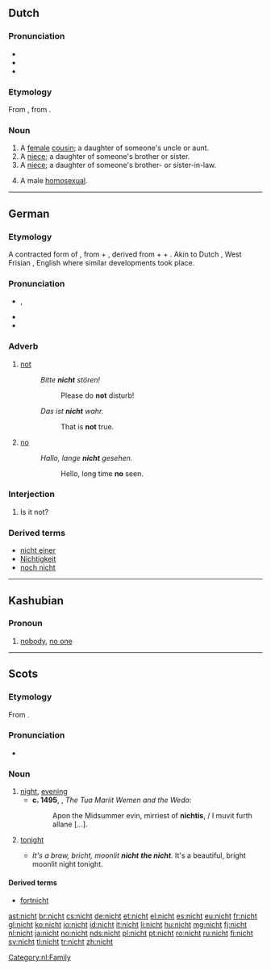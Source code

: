 ==Dutch==

===Pronunciation===
* {{rhymes|ɪxt|lang=nl}}
* {{IPA|[nɪxt]|lang=nl}}
* {{audio|Nl-nicht.ogg|audio}}

===Etymology===
From {{etyl|odt|nl}} {{recons|nift|lang=odt}}, from {{etyl|gem-pro|nl}} {{recons|niftiz|lang=gem-pro}}.

===Noun===
{{nl-noun|f|nichten|nichtje}}

# A [[female]] [[cousin]]; a daughter of someone's uncle or aunt.
# A [[niece]]; a daughter of someone's brother or sister.
# A [[niece]]; a daughter of someone's brother- or sister-in-law.
# {{derogatory|lang=nl}} A male [[homosexual]].

[[Category:nl:Family]]

----

==German==

===Etymology===
A contracted form of {{etyl|goh|de}} {{term|niowiht|lang=goh}}, from {{term|nio||never|lang=goh}} + {{term|wiht||being, creature|lang=goh}}, derived from {{etyl|gem-pro|de}} {{recons|ne||not|lang=gem-pro}} + {{recons|aiw-||ever|lang=gem-pro}} + {{recons|wiht-||thing|lang=gem-pro}}. Akin to Dutch {{term|niet}}, West Frisian {{term|net}}, English {{term|not}} where similar developments took place.

===Pronunciation===
* {{IPA|[nɪçt]|lang=de}} {{qualifier|standard}}, {{IPA|[nɪç]|lang=de}} {{qualifier|colloquially}}
* {{audio|De-nicht.ogg|audio}}
* {{rhymes|ɪçt|lang=de}}

===Adverb===
{{de-adv}}

# [[not]] 
#: ''Bitte '''nicht''' stören!''
#:: Please do '''not''' disturb!
#: ''Das ist '''nicht''' wahr.''
#:: That is '''not''' true.
# [[no]]
#: ''Hallo, lange '''nicht''' gesehen.''
#:: Hello, long time '''no''' seen.

===Interjection===
{{head|de|interjection|head=nicht?}}

# Is it not?

===Derived terms===
* [[nicht einer]]
* [[Nichtigkeit]] {{f}}
* [[noch nicht]]

----

==Kashubian==

===Pronoun===
{{head|csb|pronoun}}

# [[nobody]], [[no one]]

----

==Scots==

===Etymology===
From {{etyl|ang|sco}} {{term|niht|lang=ang}}.

===Pronunciation===
* {{IPA|/nɪçt/|lang=sco}}

===Noun===
{{sco-noun}}

# [[night]], [[evening]]
#* '''c. 1495''', {{w|William Dunbar}}, ''The Tua Mariit Wemen and the Wedo'':
#*: Apon the Midsummer evin, mirriest of '''nichtis''', / I muvit furth allane [...].
# {{context|definite singular}} [[tonight]]
#* ''It's a braw, bricht, moonlit '''nicht''' '''the nicht'''.''  It's a beautiful, bright moonlit night tonight.

====Derived terms====
* [[fortnicht]]

[[ast:nicht]]
[[br:nicht]]
[[cs:nicht]]
[[de:nicht]]
[[et:nicht]]
[[el:nicht]]
[[es:nicht]]
[[eu:nicht]]
[[fr:nicht]]
[[gl:nicht]]
[[ko:nicht]]
[[io:nicht]]
[[id:nicht]]
[[it:nicht]]
[[li:nicht]]
[[hu:nicht]]
[[mg:nicht]]
[[fj:nicht]]
[[nl:nicht]]
[[ja:nicht]]
[[no:nicht]]
[[nds:nicht]]
[[pl:nicht]]
[[pt:nicht]]
[[ro:nicht]]
[[ru:nicht]]
[[fi:nicht]]
[[sv:nicht]]
[[tl:nicht]]
[[tr:nicht]]
[[zh:nicht]]